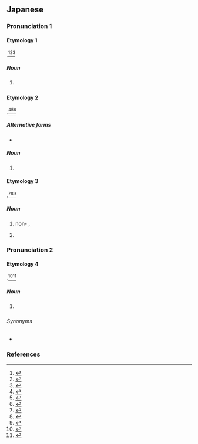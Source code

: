 {{also|ホール|ポール}}
==Japanese==
{{DEFAULTSORT:ほおる'}}

===Pronunciation 1===
{{ja-pron|acc=0|acc_ref=DJR}}

====Etymology 1====
{{bor|ja|en|ball|withtext=1}}.<ref name="DJR">{{R:Daijirin}}</ref><ref name="DJS">{{R:Daijisen}}</ref><ref name="KDJ">{{R:Kokugo Dai Jiten}}</ref>

=====Noun=====
{{ja-noun}}

# {{l|en|ball}} {{gloss|sphere}}
#: {{ja-usex|勢いよく'''ボール'''を投げる|いきおい よく '''ボール''' を なげる|throw the '''ball''' with full force}}

====Etymology 2====
{{bor|ja|en|bowl|withtext=1}}.<ref name="DJR">{{R:Daijirin}}</ref><ref name="DJS">{{R:Daijisen}}</ref><ref name="KDJ">{{R:Kokugo Dai Jiten}}</ref>

=====Alternative forms=====
* {{ja-r|ボウル}}

=====Noun=====
{{ja-noun}}

# {{l|en|bowl}}

====Etymology 3====
{{bor|ja|en|board|withtext=1}}.<ref name="DJR">{{R:Daijirin}}</ref><ref name="DJS">{{R:Daijisen}}</ref><ref name="KDJ">{{R:Kokugo Dai Jiten}}</ref>

=====Noun=====
{{ja-noun}}

# {{short for|lang=ja|ボール紙|tr=bōru-gami|dot=:}} non-{{l|en|corrugated}} {{l|en|cardboard}}, {{l|en|pasteboard}}
# {{short for|lang=ja|段ボール|tr=danbōru|dot=:}} {{l|en|corrugated}} {{l|en|cardboard}}

===Pronunciation 2===
{{ja-pron|acc=1|acc_ref=DJR}}

====Etymology 4====
{{bor|ja|en|ball|withtext=1}}.<ref name="DJR">{{R:Daijirin}}</ref><ref name="DJS">{{R:Daijisen}}</ref>

=====Noun=====
{{ja-noun}}

# {{l|en|ball}} {{gloss|formal dance event}}

======Synonyms======
* {{ja-r|舞踏会|ぶとうかい}}

===References===
<references/>